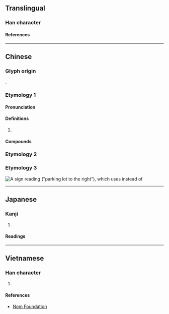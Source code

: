 {{character info}}
==Translingual==

===Han character===
{{Han char|rn=9|rad=人|as=02|sn=4|four=21220|canj=OMN|ids=⿰亻丁}}

====References====
{{Han ref|kx=0091.110|dkj=00351|dj=0193.030|hdz=10108.010|uh=4EC3}}

----

==Chinese==
{{zh-forms}}

===Glyph origin===
{{Han etym}}
{{Han compound|人|丁|ls=psc|c1=s|c2=p|t1=man}}.

===Etymology 1===

====Pronunciation====
{{zh-pron
|m=dīng
|c=ding1
|mc=y
|oc=y
|ma=
|cat=a
}}

====Definitions====
{{zh-hanzi}}

# {{zh-only|伶仃||仃伶}}

====Compounds====
{{zh-der|伶仃|伶仃孤苦|伶仃話|伶仃洋|孤苦伶仃|瘦伶仃|仃伶}}

===Etymology 2===
{{zh-see|酊|v}}

===Etymology 3===
[[File:仃车往右.jpg|thumb|A sign reading {{lang|zh|仃车往右}} ("parking lot to the right"), which uses {{lang|zh|仃}} instead of {{l|zh|停}}]]
{{zh-see|停|ss}}

----

==Japanese==

===Kanji===
{{ja-kanji|grade=|rs=人02}}

# {{rfdef|ja|sort=人02}}

====Readings====
{{ja-readings
|on=てい
}}

----

==Vietnamese==

===Han character===
{{vi-readings|reading=[[đừng]], [[đần]], [[đành]], [[đình]], [[đứa]], [[dừng]], [[đinh]]|rs=人02}}

# {{rfdef|vi|sort=人02}}

====References====
* [http://nomfoundation.org/common/nom_details.php?codepoint=4ec3 Nom Foundation]